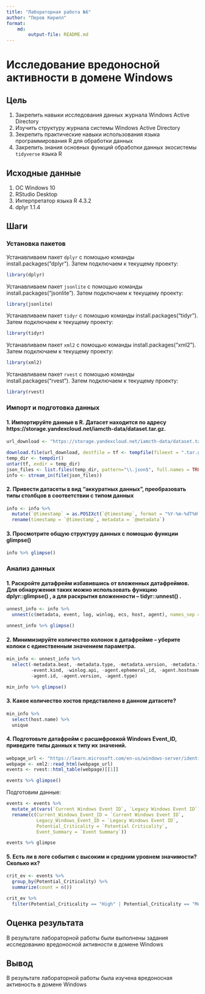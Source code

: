 ```yaml
---
title: "Лабораторная работа №6"
author: "Перов Кирилл"
format: 
    md:
        output-file: README.md
---
```


# Исследование вредоносной активности в домене Windows

## Цель

1.  Закрепить навыки исследования данных журнала Windows Active Directory
2.  Изучить структуру журнала системы Windows Active Directory
3.  Зекрепить практические навыки использования языка программирования R для обработки данных
4.  Закрепить знания основных функций обработки данных экосистемы `tidyverse` языка R

## Исходные данные

1.  ОС Windows 10
2.  RStudio Desktop
3.  Интерпретатор языка R 4.3.2
4.  dplyr 1.1.4

## Шаги

### Установка пакетов

Устанавливаем пакет `dplyr` с помощью команды install.packages("dplyr"). Затем подключаем к текущему проекту:
```r
library(dplyr)
```

Устанавливаем пакет `jsonlite` с помощью команды install.packages("jsonlite"). Затем подключаем к текущему проекту:
```r
library(jsonlite)
```

Устанавливаем пакет `tidyr` с помощью команды install.packages("tidyr"). Затем подключаем к текущему проекту:
```r
library(tidyr)
```

Устанавливаем пакет `xml2` с помощью команды install.packages("xml2"). Затем подключаем к текущему проекту:
```r
library(xml2)
```

Устанавливаем пакет `rvest` с помощью команды install.packages("rvest"). Затем подключаем к текущему проекту:
```r
library(rvest)
```

### Импорт и подготовка данных 

#### 1. Импортируйте данные в R. Датасет находится по адресу https://storage.yandexcloud.net/iamcth-data/dataset.tar.gz.

```r
url_download <- "https://storage.yandexcloud.net/iamcth-data/dataset.tar.gz"

download.file(url_download, destfile = tf <- tempfile(fileext = ".tar.gz"), mode = "wb")
temp_dir <- tempdir()
untar(tf, exdir = temp_dir)
json_files <- list.files(temp_dir, pattern="\\.json$", full.names = TRUE, recursive = TRUE)
info <- stream_in(file(json_files))
```

#### 2. Привести датасеты в вид "аккуратных данных", преобразовать типы столбцов в соответствии с типом данных

```r
info <- info %>%
  mutate(`@timestamp` = as.POSIXct(`@timestamp`, format = "%Y-%m-%dT%H:%M:%OSZ", tz = "UTC")) %>%
  rename(timestamp = `@timestamp`, metadata = `@metadata`)
```

#### 3. Просмотрите общую структуру данных с помощью функции glimpse()

```r
info %>% glimpse()
```

### Анализ данных

#### 1. Раскройте датафрейм избавившись от вложенных датафреймов. Для обнаружения таких можно использовать функцию dplyr::glimpse() , а для раскрытия вложенности -- tidyr::unnest() .

```r
unnest_info <- info %>%
  unnest(c(metadata, event, log, winlog, ecs, host, agent), names_sep = ".")

unnest_info %>% glimpse()
```

#### 2. Минимизируйте количество колонок в датафрейме -- уберите колоки с единственным значением параметра.

```r
min_info <- unnest_info %>%
  select(-metadata.beat, -metadata.type, -metadata.version, -metadata.topic, 
         -event.kind, -winlog.api, -agent.ephemeral_id, -agent.hostname, 
         -agent.id, -agent.version, -agent.type)

min_info %>% glimpse()
```

#### 3. Какое количество хостов представлено в данном датасете?

```r
min_info %>%
  select(host.name) %>%
  unique
```

#### 4. Подготовьте датафрейм с расшифровкой Windows Event_ID, приведите типы данных к типу их значений.

```r
webpage_url <- "https://learn.microsoft.com/en-us/windows-server/identity/ad-ds/plan/appendix-l--events-to-monitor"
webpage <- xml2::read_html(webpage_url)
events <- rvest::html_table(webpage)[[1]]

events %>% glimpse()
```

Подготовим данные:

```r
events <- events %>%
  mutate_at(vars(`Current Windows Event ID`, `Legacy Windows Event ID`), as.integer) %>%
  rename(c(Current_Windows_Event_ID = `Current Windows Event ID`, 
           Legacy_Windows_Event_ID = `Legacy Windows Event ID`, 
           Potential_Criticality = `Potential Criticality`, 
           Event_Summary = `Event Summary`))

events %>% glimpse
```

#### 5. Есть ли в логе события с высоким и средним уровнем значимости? Сколько их?

```r
crit_ev <- events %>% 
  group_by(Potential_Criticality) %>%
  summarize(count = n())

crit_ev %>%
  filter(Potential_Criticality == "High" | Potential_Criticality == "Medium" | Potential_Criticality == "Medium to High") 
```


## Оценка результата

В результате лабораторной работы были выполнены задания исследованию вредоносной активности в домене Windows

## Вывод

В результате лабораторной работы была изучена вредоносная активность в домене Windows
